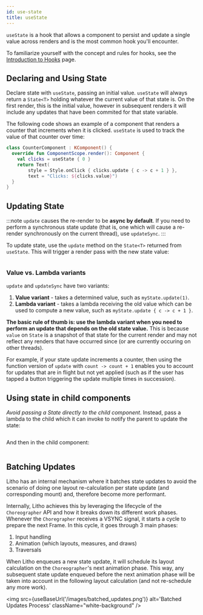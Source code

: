 ```yaml
---
id: use-state
title: useState
---
```



`useState` is a hook that allows a component to persist and update a single value across renders and is the most common hook you'll encounter.

To familiarize yourself with the concept and rules for hooks, see the [Introduction to Hooks](hooks-intro.mdx) page.

## Declaring and Using State

Declare state with `useState`, passing an initial value. `useState` will always return a `State<T>` holding whatever the current value of that state is. On the first render, this is the initial value, however in subsequent renders it will include any updates that have been commited for that state variable.

The following code shows an example of a component that renders a counter that increments when it is clicked. `useState` is used to track the value of that counter over time:

```kotlin {3,6}
class CounterComponent : KComponent() {
  override fun ComponentScope.render(): Component {
    val clicks = useState { 0 }
    return Text(
        style = Style.onClick { clicks.update { c -> c + 1 } },
        text = "Clicks: ${clicks.value}")
  }
}
```

## Updating State

:::note
`update` causes the re-render to be **async by default**. If you need to perform a synchronous state update (that is, one which will cause a re-render synchronously on the current thread), use `updateSync`.
:::

To update state, use the `update` method on the `State<T>` returned from `useState`. This will trigger a render pass with the new state value:

```kotlin file=sample/src/main/java/com/facebook/samples/litho/kotlin/documentation/CheckboxComponent.kt start=start_example end=end_example
```

### Value vs. Lambda variants

`update` and `updateSync` have two variants:

1. **Value variant** - takes a determined value, such as `myState.update(1)`.
2. **Lambda variant** - takes a lambda receiving the old value which can be used to compute a new value, such as `myState.update { c -> c + 1 }`.

**The basic rule of thumb is: use the lambda variant when you need to perform an update that depends on the old state value.** This is because `value` on `State` is a snapshot of that state for the current render and may not reflect any renders that have occurred since (or are currently occuring on other threads).

For example, if your state update increments a counter, then using the function version of `update` with `count -> count + 1` enables you to account for updates that are in flight but not yet applied (such as if the user has tapped a button triggering the update multiple times in succession).

## Using state in child components

*Avoid passing a State directly to the child component*. Instead, pass a lambda to the child which it can invoke to notify the parent to update the state:

```kotlin {3,5} file=sample/src/main/java/com/facebook/samples/litho/kotlin/state/StateParentChildComponent.kt start=start_example_parent end=end_example_parent
```

And then in the child component:

```kotlin {1,4} file=sample/src/main/java/com/facebook/samples/litho/kotlin/state/ChildComponent.kt start=start_example_child end=end_example_child
```

## Batching Updates

Litho has an internal mechanism where it batches state updates to avoid the scenario of doing one layout re-calculation per state update (and corresponding mount) and, therefore
become more performant.

Internally, Litho achieves this by leveraging the lifecycle of the `Choreographer` API and how it breaks down its different work phases. Whenever the `Choregrapher` receives a VSYNC signal,
it starts a cycle to prepare the next Frame. In this cycle, it goes through 3 main phases:

1. Input handling
2. Animation (which layouts, measures, and draws)
3. Traversals

When Litho enqueues a new state update, it will schedule its layout calculation on the `Choreographer`'s next animation phase. This way, any subsequent state update enqueued before the next animation phase will
be taken into account in the following layout calculation (and not re-schedule any more work).

<img src={useBaseUrl('/images/batched_updates.png')} alt='Batched Updates Process' className="white-background" />
